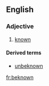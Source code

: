 ==English==

===Adjective===
{{en-adj}}

# {{context|obsolete}} [[known]]

====Derived terms====
* [[unbeknown]]

[[fr:beknown]]